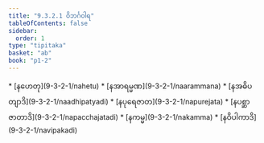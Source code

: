 ```yaml
---
title: "9.3.2.1 ဝိဘင်္ဂဝါရ"
tableOfContents: false
sidebar:
  order: 1
type: "tipitaka"
basket: "ab"
book: "p1-2"
---
```



<DynamicBreadcrumb />



<TableOfContents book="p1-2" section="9.3.2.1">
* [နဟေတု](9-3-2-1/nahetu)
* [နအာရမ္မဏ](9-3-2-1/naarammana)
* [နအဓိပတျာဒိ](9-3-2-1/naadhipatyadi)
* [နပုရေဇာတ](9-3-2-1/napurejata)
* [နပစ္ဆာဇာတာဒိ](9-3-2-1/napacchajatadi)
* [နကမ္မ](9-3-2-1/nakamma)
* [နဝိပါကာဒိ](9-3-2-1/navipakadi)
</TableOfContents>
